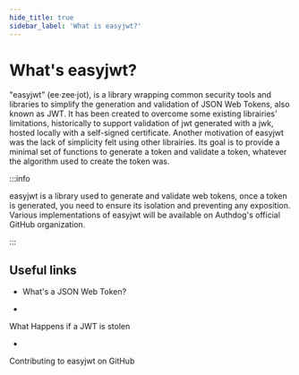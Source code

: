 ```yaml
---
hide_title: true
sidebar_label: 'What is easyjwt?'
---
```




<h1>
<Translate id="introduction.what-is-easyjwt.title">
What's easyjwt?
</Translate>
</h1>


<Translate id="introduction.what-is-easyjwt.genesis">
"easyjwt" (ee·zee·jot), is a library wrapping common security tools and libraries to simplify the generation and validation of JSON Web Tokens, also known as JWT.
</Translate>

<Translate id="introduction.what-is-easyjwt.why">
It has been created to overcome some existing librairies' limitations, historically to support validation of jwt generated with a jwk, hosted locally with a self-signed certificate.
</Translate>

<Translate id="introduction.what-is-easyjwt.another-why">
Another motivation of easyjwt was the lack of simplicity felt using other librairies. Its goal is to provide a minimal set of functions to generate a token and validate a token, whatever the algorithm used to create the token was.
</Translate>

<br />

:::info

<Translate id="introduction.what-is-easyjwt.note-token">
easyjwt is a library used to generate and validate web tokens, once a token is generated, you need to ensure its isolation and preventing any exposition.
Various implementations of easyjwt will be available on Authdog's official GitHub organization.
</Translate>

:::


## Useful links

- <Link to='https://jwt.io/introduction'>
    <Translate id="introduction.what-is-a-jwt-label">
    What's a JSON Web Token?
    </Translate>
</Link>

- <Link to='https://developer.okta.com/blog/2018/06/20/what-happens-if-your-jwt-is-stolen'>
What Happens if a JWT is stolen
</Link>

- <Link to='/docs/contributing/github'>
Contributing to easyjwt on GitHub
</Link>